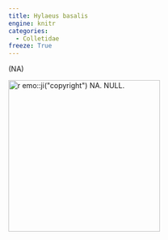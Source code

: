 ```yaml
---
title: Hylaeus basalis
engine: knitr
categories:
  - Colletidae
freeze: True
---
```

(NA)

[![`r emo::ji("copyright")` NA. NULL.](/files/no_bee.png){height=300}](NA)
